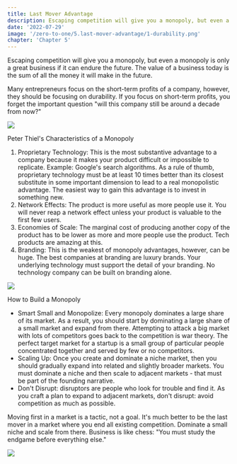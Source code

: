 ```yaml
---
title: Last Mover Advantage 
description: Escaping competition will give you a monopoly, but even a monopoly is only a great business if it can endure the future. The value of a business today is the sum of all the money it will make in the future. 
date: '2022-07-29'
image: '/zero-to-one/5.last-mover-advantage/1-durability.png'
chapter: 'Chapter 5'
---
```


Escaping competition will give you a monopoly, but even a monopoly is only a great business if it can endure the future. The value of a business today is the sum of all the money it will make in the future. 

Many entrepreneurs focus on the short-term profits of a company, however, they should be focusing on durability. If you focus on short-term profits, you forget the important question "will this company still be around a decade from now?"

<div className="flex flex-col items-center mt-8 mb-8 md:mt-12 md:mb-12">
  <Image src="/zero-to-one/5.last-mover-advantage/1-durability.png" width={600} height={337.5}/>
</div>

Peter Thiel's Characteristics of a Monopoly
1. Proprietary Technology: This is the most substantive advantage to a company because it makes your product difficult or impossible to replicate. Example: Google's search algorithms. As a rule of thumb, proprietary technology must be at least 10 times better than its closest substitute in some important dimension to lead to a real monopolistic advantage. The easiest way to gain this advantage is to invest in something new. 
2. Network Effects: The product is more useful as more people use it. You will never reap a network effect unless your product is valuable to the first few users. 
3. Economies of Scale: The marginal cost of producing another copy of the product has to be lower as more and more people use the product. Tech products are amazing at this. 
4. Branding: This is the weakest of monopoly advantages, however, can be huge. The best companies at branding are luxury brands. Your underlying technology must support the detail of your branding. No technology company can be built on branding alone. 

<div className="flex flex-col items-center mt-8 mb-8 md:mt-12 md:mb-12">
  <Image src="/zero-to-one/5.last-mover-advantage/2-network-effects.png" width={600} height={337.5}/>
</div>

How to Build a Monopoly 
- Smart Small and Monopolize: Every monopoly dominates a large share of its market. As a result, you should start by dominating a large share of a small market and expand from there. Attempting to attack a big market with lots of competitors goes back to the competition is war theory. The perfect target market for a startup is a small group of particular people concentrated together and served by few or no competitors. 
- Scaling Up: Once you create and dominate a niche market, then you should gradually expand into related and slightly broader markets. You must dominate a niche and then scale to adjacent markets - that must be part of the founding narrative. 
- Don't Disrupt: disruptors are people who look for trouble and find it. As you craft a plan to expand to adjacent markets, don't disrupt: avoid competition as much as possible. 

Moving first in a market is a tactic, not a goal. It's much better to be the last mover in a market where you end all existing competition. Dominate a small niche and scale from there. Business is like chess: "You must study the endgame before everything else."

<div className="flex flex-col items-center mt-8 mb-8 md:mt-12 md:mb-12">
  <Image src="/zero-to-one/5.last-mover-advanatge/3-small-niche.png" width={600} height={337.5}/>
</div>
